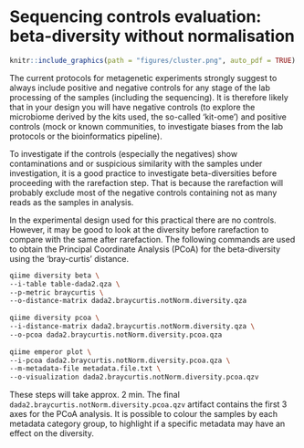 # Sequencing controls evaluation: beta-diversity without normalisation
```r
knitr::include_graphics(path = "figures/cluster.png", auto_pdf = TRUE)
``` 

The current protocols for metagenetic experiments strongly suggest to always include positive and negative controls for any stage of the lab processing of the samples (including the sequencing). It is therefore likely that in your design you will have negative controls (to explore the microbiome derived by the kits used, the so-called ‘kit-ome’) and positive controls (mock or known communities, to investigate biases from the lab protocols or the bioinformatics pipeline).

To investigate if the controls (especially the negatives) show contaminations and or suspicious similarity with the samples under investigation, it is a good practice to investigate beta-diversities before proceeding with the rarefaction step. That is because the rarefaction will probably exclude most of the negative controls containing not as many reads as the samples in analysis.

In the experimental design used for this practical there are no controls. However, it may be good to look at the diversity before rarefaction to compare with the same after rarefaction. The following commands are used to obtain the Principal Coordinate Analysis (PCoA) for the beta-diversity using the ‘bray-curtis’ distance.

```bash
qiime diversity beta \
--i-table table-dada2.qza \
--p-metric braycurtis \
--o-distance-matrix dada2.braycurtis.notNorm.diversity.qza
 
qiime diversity pcoa \
--i-distance-matrix dada2.braycurtis.notNorm.diversity.qza \
--o-pcoa dada2.braycurtis.notNorm.diversity.pcoa.qza
 
qiime emperor plot \
--i-pcoa dada2.braycurtis.notNorm.diversity.pcoa.qza \
--m-metadata-file metadata.file.txt \
--o-visualization dada2.braycurtis.notNorm.diversity.pcoa.qzv
```

These steps will take approx. 2 min. The final `dada2.braycurtis.notNorm.diversity.pcoa.qzv` artifact contains the first 3 axes for the PCoA analysis. It is possible to colour the samples by each metadata category group, to highlight if a specific metadata may have an effect on the diversity.